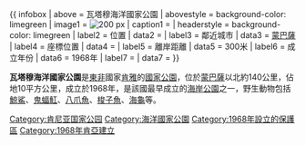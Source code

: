 {{ infobox
| above       = 瓦塔穆海洋國家公園
| abovestyle  = background-color: limegreen
| image1      = [[File:Turtle06.jpg|200 px]]
| caption1    = 
| headerstyle = background-color: limegreen
| label2      = 位置
| data2       = {{KEN}}
| label3      = 鄰近城市
| data3       = [[蒙巴薩|蒙巴薩]]
| label4      = 座標位置
| data4       = {{coord|3|22|04|S|40|00|59|E|}}
| label5      = 離岸距離
| data5       = 300米
| label6      = 成立年份
| data6       = 1968年
| label7      = 
| data7       = 
}}

'''瓦塔穆海洋國家公園'''是[[東非|東非]]國家[[肯雅|肯雅]]的[[國家公園|國家公園]]，位於[[蒙巴薩|蒙巴薩]]以北約140公里，佔地10平方公里，成立於1968年，是該國最早成立的[[海岸公園|海岸公園]]之一，野生動物包括[[鯨鯊|鯨鯊]]、[[鬼蝠魟|鬼蝠魟]]、[[八爪魚|八爪魚]]、[[梭子魚|梭子魚]]、[[海龜|海龜]]等。

{{肯亞國家公園}}

[[Category:肯尼亚国家公园|Category:肯尼亚国家公园]]
[[Category:海洋國家公園|Category:海洋國家公園]]
[[Category:1968年設立的保護區|Category:1968年設立的保護區]]
[[Category:1968年肯亞建立|Category:1968年肯亞建立]]

{{Kenya-stub}}
